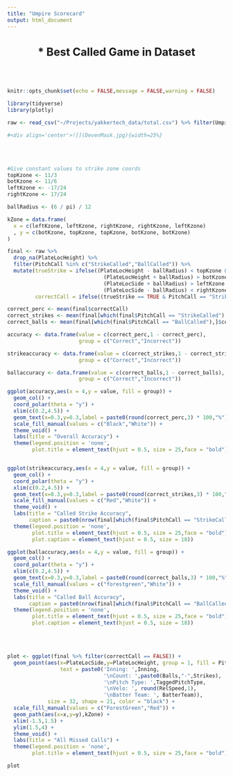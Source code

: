 ```yaml
---
title: "Umpire Scorecard"
output: html_document
---
```


<style type="text/css">

h1.title {
  font-size: 40px;
  text-align: center;
}

h2 {
  font-size: 25px;
  text-align: center;
}
}
</style>

## * Best Called Game in Dataset

<br>
<br>

```r
knitr::opts_chunk$set(echo = FALSE,message = FALSE,warning = FALSE)

library(tidyverse)
library(plotly)

raw <- read_csv("~/Projects/yakkertech_data/total.csv") %>% filter(Umpire == "Eric Mandley")

#<div align='center'>![](DevenMask.jpg){width=25%}
```



<br>
<br>

```r
#Give constant values to strike zone coords
topKzone <- 11/3
botKzone <- 11/6
leftKzone <- -17/24
rightKzone <- 17/24

ballRadius <- (6 / pi) / 12

kZone = data.frame(
  x = c(leftKzone, leftKzone, rightKzone, rightKzone, leftKzone)
  , y = c(botKzone, topKzone, topKzone, botKzone, botKzone)
)

final <- raw %>% 
  drop_na(PlateLocHeight) %>% 
  filter(PitchCall %in% c("StrikeCalled","BallCalled")) %>% 
  mutate(trueStrike = ifelse((PlateLocHeight - ballRadius) < topKzone & 
                               (PlateLocHeight + ballRadius) > botKzone & 
                               (PlateLocSide + ballRadius) > leftKzone & 
                               (PlateLocSide - ballRadius) < rightKzone,T,F),
         correctCall = ifelse((trueStrike == TRUE & PitchCall == "StrikeCalled") | (trueStrike == FALSE & PitchCall == "BallCalled"),T,F))

```

```r
correct_perc <- mean(final$correctCall)
correct_strikes <- mean(final[which(final$PitchCall == "StrikeCalled"),]$correctCall)
correct_balls <- mean(final[which(final$PitchCall == "BallCalled"),]$correctCall)

accuracy <- data.frame(value = c(correct_perc,1 - correct_perc),
                       group = c("Correct","Incorrect"))

strikeaccuracy <- data.frame(value = c(correct_strikes,1 - correct_strikes),
                       group = c("Correct","Incorrect"))

ballaccuracy <- data.frame(value = c(correct_balls,1 - correct_balls),
                       group = c("Correct","Incorrect"))
```

```r
ggplot(accuracy,aes(x = 4,y = value, fill = group)) +
  geom_col() +
  coord_polar(theta = "y") +
  xlim(c(0.2,4.5)) +
  geom_text(x=0.3,y=0.3,label = paste0(round(correct_perc,3) * 100,"%"),size = 15,fontface = "bold") +
  scale_fill_manual(values = c("Black","White")) +
  theme_void() +
  labs(title = "Overall Accuracy") +
  theme(legend.position = 'none',
        plot.title = element_text(hjust = 0.5, size = 25,face = "bold"))


ggplot(strikeaccuracy,aes(x = 4,y = value, fill = group)) +
  geom_col() +
  coord_polar(theta = "y") +
  xlim(c(0.2,4.5)) +
  geom_text(x=0.3,y=0.3,label = paste0(round(correct_strikes,3) * 100,"%"),size = 15,fontface = "bold",color = "red") +
  scale_fill_manual(values = c("Red","White")) +
  theme_void() +
  labs(title = "Called Strike Accuracy",
       caption = paste0(nrow(final[which(final$PitchCall == "StrikeCalled" & final$correctCall == FALSE),])," of ", nrow(final[which(final$PitchCall == "StrikeCalled"),])," called strikes were actually balls")) +
  theme(legend.position = 'none',
        plot.title = element_text(hjust = 0.5, size = 25,face = "bold"),
        plot.caption = element_text(hjust = 0.5, size = 18))

ggplot(ballaccuracy,aes(x = 4,y = value, fill = group)) +
  geom_col() +
  coord_polar(theta = "y") +
  xlim(c(0.2,4.5)) +
  geom_text(x=0.3,y=0.3,label = paste0(round(correct_balls,3) * 100,"%"),size = 15,fontface = "bold",color = "forestgreen") +
  scale_fill_manual(values = c("forestgreen","White")) +
  theme_void() +
  labs(title = "Called Ball Accuracy",
       caption = paste0(nrow(final[which(final$PitchCall == "BallCalled" & final$correctCall == FALSE),])," of ", nrow(final[which(final$PitchCall == "BallCalled"),])," called balls were actually strikes")) +
  theme(legend.position = 'none',
        plot.title = element_text(hjust = 0.5, size = 25,face = "bold"),
        plot.caption = element_text(hjust = 0.5, size = 18))
```

<br>
<br>


```r
plot <- ggplot(final %>% filter(correctCall == FALSE)) + 
  geom_point(aes(x=PlateLocSide,y=PlateLocHeight, group = 1, fill = PitchCall,
                 text = paste0('Inning: ',Inning,
                               '\nCount: ',paste0(Balls,"-",Strikes),
                               '\nPitch Type: ',TaggedPitchType,
                               '\nVelo: ', round(RelSpeed,1),
                               '\nBatter Team: ', BatterTeam)),
             size = 32, shape = 21, color = "black") +
  scale_fill_manual(values = c("ForestGreen","Red")) +
  geom_path(aes(x=x,y=y),kZone) +
  xlim(-1.5,1.5) +
  ylim(1.5,4) +
  theme_void() +
  labs(title = "All Missed Calls") +
  theme(legend.position = 'none',
        plot.title = element_text(hjust = 0.5, size = 25,face = "bold")) 

plot
```




